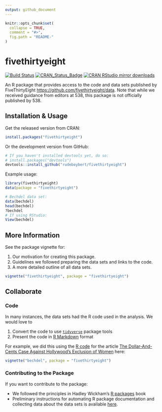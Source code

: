 ```yaml
---
output: github_document
---
```


<!-- README.md is generated from README.Rmd. Please edit that file -->

```r
knitr::opts_chunk$set(
  collapse = TRUE,
  comment = "#>",
  fig.path = "README-"
)
```


# fivethirtyeight

[![Build Status](https://travis-ci.org/rudeboybert/fivethirtyeight.svg?branch=master)](https://travis-ci.org/rudeboybert/fivethirtyeight)
[![CRAN_Status_Badge](http://www.r-pkg.org/badges/version/fivethirtyeight)](http://cran.r-project.org/package=fivethirtyeight)
[![CRAN RStudio mirror downloads](http://cranlogs.r-pkg.org/badges/fivethirtyeight)](http://www.r-pkg.org/pkg/fivethirtyeight)

An R package that provides access to the code and data sets published by FiveThirtyEight <https://github.com/fivethirtyeight/data>. Note that while we received guidance from editors at 538, this package is not officially published by 538.




## Installation & Usage

Get the released version from CRAN:

```r
install.packages("fivethirtyeight")
```

Or the development version from GitHub:

```r
# If you haven't installed devtools yet, do so:
# install.packages("devtools")
devtools::install_github("rudeboybert/fivethirtyeight")
```

Example usage:

```r
library(fivethirtyeight)
data(package = "fivethirtyeight")

# Bechdel data set:
data(bechdel)
head(bechdel)
?bechdel
# If using RStudio:
View(bechdel)
```



## More Information

See the package vignette for:

1. Our motivation for creating this package.
1. Guidelines we followed preparing the data sets and links to the code.
1. A more detailed outline of all data sets.

```r
vignette("fivethirtyeight", package = "fivethirtyeight")
```



## Collaborate

### Code

In many instances, the data sets had the R code used in the analysis. We would
love to

1. Convert the code to use [`tidyverse`](https://blog.rstudio.org/2016/09/15/tidyverse-1-0-0/) package tools
1. Present the code in [R Markdown](http://rmarkdown.rstudio.com/) format 

For example, we did this using the
[R code](https://github.com/fivethirtyeight/data/blob/master/bechdel/analyze-bechdel.R) for the article 
[The Dollar-And-Cents Case Against Hollywood’s Exclusion of
Women](http://fivethirtyeight.com/features/the-dollar-and-cents-case-against-hollywoods-exclusion-of-women)
here:

```r
vignette("bechdel", package = "fivethirtyeight")
```


### Contributing to the Package

If you want to contribute to the package:

* We followed the principles in Hadley Wickham's [R packages](http://r-pkgs.had.co.nz/) book
* Preliminary instructions for automating R package documentation and collecting data about the data sets is available [here](https://github.com/rudeboybert/fivethirtyeight/blob/master/data_import_procedure.md).


